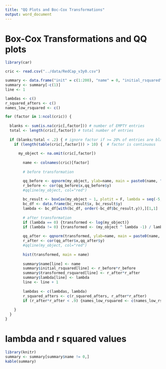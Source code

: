 ```yaml
---
title: "QQ Plots and Boc-Cox Transformations"
output: word_document
---
```


# Box-Cox Transformations and QQ plots
```r
library(car)

cric <- read.csv("../data/RedCap_v3y0.csv")

summary <- data.frame("init" = c(1:200), "name" = 0, "initial_rsquared" = 0, "transformed_rsquared" = 0, "lambda" = 0)
summary <- summary[-c(1)]
line <- 1

lambdas <- c()
r_squared_afters <- c()
names_low_rsquared <- c()

for (factor in 1:ncol(cric)) {
  
  blanks <- sum(is.na(cric[,factor])) # number of EMPTY entries
  total <- length(cric[,factor]) # total number of entries
  
  if (blanks/total < .2) { # ignore factor if >= 20% of entries are blank
    if (length(table(cric[,factor])) > 10) {  # factor is continuous
    
      my_object <- na.omit(cric[,factor])
      
        name <- colnames(cric)[factor]
        
        # before transformation

        qq_before <- qqnorm(my_object, ylab=name, main = paste0(name, " before transformation"), plot.it = FALSE)
        r_before <- cor(qq_before$x,qq_before$y)
        #qqline(my_object, col="red")
        
        bc_result <- boxCox(my_object ~ 1, plotit = F, lambda = seq(-5,5,.1), eps = 0, family = "yjPower")
        bc_df <- data.frame(bc_result$x, bc_result$y)
        lambda <- bc_df[with(bc_df, order(-bc_df$bc_result.y)),][1,1]
        
        # after transformation
        if (lambda == 0) {transformed <- log(my_object)}
        if (lambda != 0) {transformed <- (my_object ^ lambda -1) / lambda}
          
        qq_after <- qqnorm(transformed, ylab=name, main = paste0(name, " after transformation"), plot.it = FALSE)
        r_after <- cor(qq_after$x,qq_after$y)
        #qqline(my_object, col="red")
        
        hist(transformed, main = name)
        
        summary$name[line] <- name
        summary$initial_rsquared[line] <- r_before*r_before
        summary$transformed_rsquared[line] <- r_after*r_after
        summary$lambda[line] <- lambda
        line <- line + 1
        
        lambdas <- c(lambdas, lambda)
        r_squared_afters <- c(r_squared_afters, r_after*r_after)
        if (r_after*r_after < .9) {names_low_rsquared <- c(names_low_rsquared, name)}
        
    }
  }
}


```


# lambda and r squared values
```r
library(knitr)
summary <- summary[summary$name != 0,]
kable(summary)
```